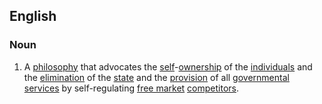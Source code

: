 ==English==
===Noun===
{{wikipedia}}
{{wikiquote}}
{{en-noun|sg=[[anarcho]]-[[capitalism]]|-}}
# A [[philosophy]] that advocates the [[self]]-[[ownership]] of the [[individual]]s and the [[elimination]] of the [[state]] and the [[provision]] of all [[government]]al [[service]]s by self-regulating [[free market]] [[competitor]]s.